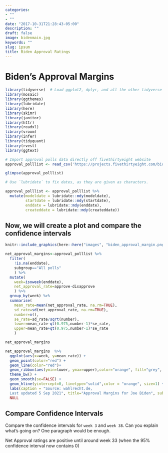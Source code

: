 ```yaml
---
categories:
- ""
- ""
date: "2017-10-31T21:28:43-05:00"
description: ""
draft: false
image: bidenmain.jpg
keywords: ""
slug: ipsum
title: Biden Approval Ratings
---
```


# Biden's Approval Margins


```r
library(tidyverse)  # Load ggplot2, dplyr, and all the other tidyverse packages
library(mosaic)
library(ggthemes)
library(lubridate)
library(here)
library(skimr)
library(janitor)
library(httr)
library(readxl)
library(vroom)
library(infer)
library(tidyquant)
library(rvest)
library(ggtext)
```


```r
# Import approval polls data directly off fivethirtyeight website
approval_polllist <- read_csv('https://projects.fivethirtyeight.com/biden-approval-data/approval_polllist.csv') 

glimpse(approval_polllist)

# Use `lubridate` to fix dates, as they are given as characters.

approval_polllist <- approval_polllist %>% 
  mutate(modeldate = lubridate::mdy(modeldate),
         startdate = lubridate::mdy(startdate),
         enddate = lubridate::mdy(enddate),
         createddate = lubridate::mdy(createddate))
```

## Now, we will create a plot and compare the confidence intervals


```r
knitr::include_graphics(here::here("images", "biden_approval_margin.png"), error = FALSE)
```

```r

net_approval_margins<-approval_polllist %>% 
  filter(
    !is.na(enddate),
    subgroup=="All polls"
    ) %>%
  mutate(
    week=isoweek(enddate),
    net_approval_rate=approve-disapprove
    ) %>%
  group_by(week) %>% 
  summarise(
    mean_rate=mean(net_approval_rate, na.rm=TRUE),
    sd_rate=sd(net_approval_rate, na.rm=TRUE),
    number=n(),
    se_rate=sd_rate/sqrt(number),
    lower=mean_rate-qt(0.975,number-1)*se_rate,
    upper=mean_rate+qt(0.975,number-1)*se_rate
    )

net_approval_margins
```



```r
net_approval_margins  %>% 
  ggplot(aes(x=week, y=mean_rate)) + 
  geom_point(color="red") + 
  geom_line(color="red")+
  geom_ribbon(aes(ymin=lower, ymax=upper),color="orange", fill="grey", alpha=0.4) +
  theme_bw() +
  geom_smooth(se=FALSE) + 
  geom_hline(yintercept=0, linetype="solid",color = "orange", size=1) + 
  labs(caption = "Source: wahlrecht.de,
  Last updated 5 Sep 2021", title="Approval Margins for Joe Biden", subtitle = "Weekly average of polls", x = "Week of the year", y = "Average Approval Margin (approve-disapprove)") + 
  NULL
```



## Compare Confidence Intervals

Compare the confidence intervals for `week 3` and `week 38`. Can you explain what's going on? One paragraph would be enough.

Net Approval ratings are positive until around week 33 (when the 95% confidence interval now contains 0)

